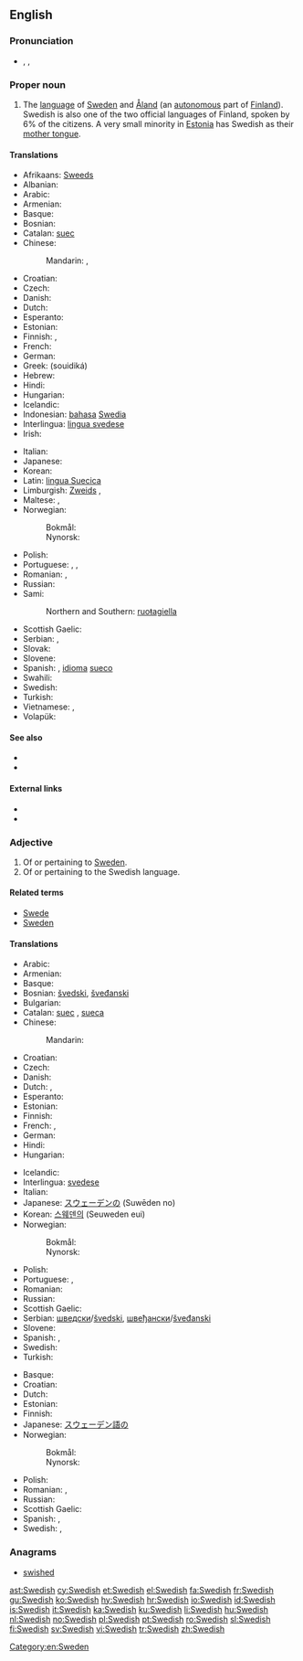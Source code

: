 {{interwiktionary|code=sv}}
==English==
{{wikipedia|Swedish language}}

===Pronunciation===
* {{enPR|swēd'ĭsh}}, {{IPA|/ˈswiːdɪʃ/}}, {{X-SAMPA|/"swi:dIS/}}

===Proper noun===
{{en-proper noun}}

# The [[language]] of [[w:Sweden|Sweden]] and [[Åland]] (an [[autonomous]] part of [[Finland]]). Swedish is also one of the two official languages of Finland, spoken by 6% of the citizens. A very small minority in [[Estonia]] has Swedish as their [[mother tongue]].

====Translations====
{{trans-top|language}}
* Afrikaans: [[Sweeds]]
* Albanian: {{t+|sq|gjuha suedeze}}
* Arabic: {{t|ar|سويدي|tr=suwáydiy}}
* Armenian: {{t+|hy|շվեդերեն|tr=švederen}}
* Basque: {{t|eu|suediera|xs=Basque}}
* Bosnian: {{t-|bs|švedski|m}}
* Catalan: [[suec]]
* Chinese:
*: Mandarin: {{t-|cmn|瑞典語|sc=Hani}}, {{t-|cmn|瑞典语|tr=Ruìdiǎn'yǔ|sc=Hani}}
* Croatian: {{t|hr|švedski jezik|m|alt=švȅdskī jèzik}}
* Czech: {{t+|cs|švédština|f}}
* Danish: {{t+|da|svensk}}
* Dutch: {{t+|nl|Zweeds|n}}
* Esperanto: {{t-|eo|sveda lingvo|xs=Esperanto}}
* Estonian: {{t-|et|rootsi keel}}
* Finnish: {{t+|fi|ruotsi}}, {{t+|fi|ruotsin kieli}}
* French: {{t+|fr|suédois|m}}
* German: {{t+|de|Schwedisch|n}}
* Greek: {{t+|el|σουηδικά|n|p}} (souidiká)
* Hebrew: {{t|he|שבדית|f|tr=švedít}}
* Hindi: {{t|hi|स्वीडिश|tr=svīḍiś|xs=Hindi}}
* Hungarian: {{t+|hu|svéd}}
* Icelandic: {{t+|is|sænska}}
* Indonesian: [[bahasa]] [[Swedia]]
* Interlingua: [[lingua svedese]]
* Irish: {{t-|ga|sualainnis|f|xs=Irish}}
{{trans-mid}}
* Italian: {{t+|it|svedese|m}}
* Japanese: {{t+|ja|スウェーデン語|tr=Suwēden-go}}
* Korean: {{t+|ko|스웨덴어|tr=Seuweden-e|sc=Hang}}
* Latin: [[lingua Suecica]] {{f}}
* Limburgish: [[Zweids]] {{n}},  {{t|li|Zwèdsj|n|xs=Limburgish}}
* Maltese: {{t-|mt|l-Iżvediż|xs=Maltese}}, {{t-|mt|svediż|xs=Maltese}}
* Norwegian:
*: Bokmål: {{t+|nb|svensk|m}}
*: Nynorsk: {{t+|nn|svensk|m}}
* Polish: {{t+|pl|szwedzki|m}}
* Portuguese: {{t+|pt|sueco|m}}, {{t-|pt|língua sueca}}, {{t-|pt|linguagem sueca|f}}
* Romanian: {{t+|ro|suedeză}}, {{t-|ro|limba suedeză|f}}
* Russian: {{t+|ru|шведский|m|tr=švédskij}}
* Sami:
*: Northern and Southern: [[ruoŧagiella]]
* Scottish Gaelic: {{t|gd|Suainis|f}}
* Serbian: {{t-|sr|шведски|m|sc=Cyrl}}, {{t-|sr|švedski|m}}
* Slovak: {{t+|sk|švédčina|f}}
* Slovene: {{t+|sl|švedščina|f}}
* Spanish: {{t+|es|sueco}}, [[idioma]] [[sueco]]
* Swahili: {{t+|sw|Kiswidi}}
* Swedish: {{t+|sv|svenska}}
* Turkish: {{t+|tr|İsveççe}}
* Vietnamese: {{t|vi|tiếng Thụy Điển|xs=Vietnamese}}, {{t|vi|Thụy-Điển|alt=- Thụy-Điển|xs=Vietnamese}}
* Volapük: {{t+|vo|Svedänapük|xs=Volapük}}
{{trans-bottom}}

====See also====
* {{langcat}}
* {{langlist}}

====External links====
* {{websters-online}}
* {{ISO 639|link=Ethnologue|1code=sv|code=swe}}

===Adjective===
{{en-adj|-}}

# Of or pertaining to [[Sweden]].
# Of or pertaining to the Swedish language.

====Related terms====
* [[Swede]]
* [[Sweden]]

====Translations====
{{trans-top|of or pertaining to Sweden}}
* Arabic: {{t|ar|سويدي|tr=suwáydiy}}
* Armenian: {{t+|hy|շվեդական|tr=švedakan}}
* Basque: {{t|eu|suediar|xs=Basque}}
* Bosnian: [[švedski]], [[šveđanski]]
* Bulgarian: {{t-|bg|шведски}}
* Catalan: [[suec]] {{m}}, [[sueca]] {{f}}
* Chinese:
*: Mandarin: {{t-|cmn|瑞典|alt=瑞典的|tr=Ruìdiǎn-de|sc=Hani}}
* Croatian: {{t+|hr|švedski|alt=švȅdskī}}
* Czech: {{t-|cs|švédský|m}}
* Danish: {{t+|da|svensk}}
* Dutch: {{t+|nl|Zweeds}}, {{t+|nl|Zweedse}}
* Esperanto: {{t+|eo|sveda|xs=Esperanto}}
* Estonian: {{t|et|rootsi}}
* Finnish: {{t+|fi|ruotsalainen}}
* French: {{t+|fr|suédois|m}}, {{t+|fr|suédoise|f}}
* German: {{t+|de|schwedisch}}
* Hindi: {{t|hi|स्वीडिश|tr=svīḍiś|xs=Hindi}}
* Hungarian: {{t+|hu|svéd}}
{{trans-mid}}
* Icelandic: {{t+|is|sænskur|m}}
* Interlingua: [[svedese]]
* Italian: {{t+|it|svedese}}
* Japanese: [[スウェーデン]][[の]] (Suwēden no)
* Korean: [[스웨덴]][[의]] (Seuweden eui)
* Norwegian:
*: Bokmål: {{t+|nb|svensk}}
*: Nynorsk: {{t+|nn|svensk}}
* Polish: {{t+|pl|szwedzki|m}}
* Portuguese: {{t+|pt|sueco|m}}, {{t-|pt|sueca|f}}
* Romanian: {{t-|ro|suedez}}
* Russian: {{t+|ru|шведский|tr=švédskij}}
* Scottish Gaelic: {{t|gd|Suaineach}}
* Serbian: [[шведски]]/[[švedski]], [[швеђански]]/[[šveđanski]]
* Slovene: {{t+|sl|švedski}}
* Spanish: {{t+|es|sueco|m}}, {{t-|es|sueca|f}}
* Swedish: {{t+|sv|svensk}}
* Turkish: {{t+|tr|İsveç}}
{{trans-bottom}}

{{trans-top|of or pertaining to the Swedish language}}
* Basque: {{t|eu|suediar|xs=Basque}}
* Croatian: {{t+|hr|švedski|alt=švȅdskī}}
* Dutch: {{t|nl|Zweeds}}
* Estonian: {{t-|et|rootsi keel}}
* Finnish: {{t+|fi|ruotsinkielinen}}
* Japanese: [[スウェーデン語]][[の]]
* Norwegian:
*: Bokmål: {{t+|nb|svensk}}
*: Nynorsk: {{t+|nn|svensk}}
{{trans-mid}}
* Polish: {{t+|pl|szwedzki|m}}
* Romanian: {{t-|ro|suedez}}, {{t+|ro|suedeză}}
* Russian: {{t+|ru|шведский|tr=švédskij}}
* Scottish Gaelic: {{t|gd|Suaineach}}
* Spanish: {{t+|es|sueco|m}}, {{t-|es|sueca|f}}
* Swedish: {{t+|sv|svensk}}, {{t+|sv|svenskspråkig}}
{{trans-bottom}}

===Anagrams===
* [[swished#English|swished]]

[[Category:en:Sweden]]

[[ast:Swedish]]
[[cy:Swedish]]
[[et:Swedish]]
[[el:Swedish]]
[[fa:Swedish]]
[[fr:Swedish]]
[[gu:Swedish]]
[[ko:Swedish]]
[[hy:Swedish]]
[[hr:Swedish]]
[[io:Swedish]]
[[id:Swedish]]
[[is:Swedish]]
[[it:Swedish]]
[[ka:Swedish]]
[[ku:Swedish]]
[[li:Swedish]]
[[hu:Swedish]]
[[nl:Swedish]]
[[no:Swedish]]
[[pl:Swedish]]
[[pt:Swedish]]
[[ro:Swedish]]
[[sl:Swedish]]
[[fi:Swedish]]
[[sv:Swedish]]
[[vi:Swedish]]
[[tr:Swedish]]
[[zh:Swedish]]